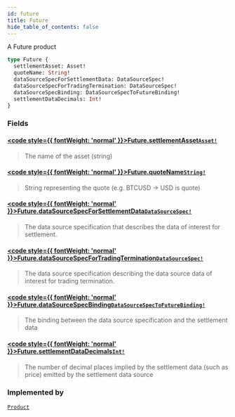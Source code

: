 ```yaml
---
id: future
title: Future
hide_table_of_contents: false
---
```








A Future product

```graphql
type Future {
  settlementAsset: Asset!
  quoteName: String!
  dataSourceSpecForSettlementData: DataSourceSpec!
  dataSourceSpecForTradingTermination: DataSourceSpec!
  dataSourceSpecBinding: DataSourceSpecToFutureBinding!
  settlementDataDecimals: Int!
}
```


### Fields

#### [<code style={{ fontWeight: 'normal' }}>Future.<b>settlementAsset</b></code>](#)<Bullet />[`Asset!`](/testnet/api/graphql/objects/asset) <Badge class="secondary" text="non-null"/> <Badge class="secondary" text="object"/>
> The name of the asset (string)
> 

#### [<code style={{ fontWeight: 'normal' }}>Future.<b>quoteName</b></code>](#)<Bullet />[`String!`](/testnet/api/graphql/scalars/string) <Badge class="secondary" text="non-null"/> <Badge class="secondary" text="scalar"/>
> String representing the quote (e.g. BTCUSD -&#x003E; USD is quote)
> 

#### [<code style={{ fontWeight: 'normal' }}>Future.<b>dataSourceSpecForSettlementData</b></code>](#)<Bullet />[`DataSourceSpec!`](/testnet/api/graphql/objects/data-source-spec) <Badge class="secondary" text="non-null"/> <Badge class="secondary" text="object"/>
> The data source specification that describes the data of interest for settlement.
> 

#### [<code style={{ fontWeight: 'normal' }}>Future.<b>dataSourceSpecForTradingTermination</b></code>](#)<Bullet />[`DataSourceSpec!`](/testnet/api/graphql/objects/data-source-spec) <Badge class="secondary" text="non-null"/> <Badge class="secondary" text="object"/>
> The data source specification describing the data source data of interest for trading termination.
> 

#### [<code style={{ fontWeight: 'normal' }}>Future.<b>dataSourceSpecBinding</b></code>](#)<Bullet />[`DataSourceSpecToFutureBinding!`](/testnet/api/graphql/objects/data-source-spec-to-future-binding) <Badge class="secondary" text="non-null"/> <Badge class="secondary" text="object"/>
> The binding between the data source specification and the settlement data
> 

#### [<code style={{ fontWeight: 'normal' }}>Future.<b>settlementDataDecimals</b></code>](#)<Bullet />[`Int!`](/testnet/api/graphql/scalars/int) <Badge class="secondary" text="non-null"/> <Badge class="secondary" text="scalar"/>
> The number of decimal places implied by the settlement data (such as price) emitted by the settlement data source
> 



### Implemented by

[`Product`](/testnet/api/graphql/unions/product)  <Badge class="secondary" text="union"/>




